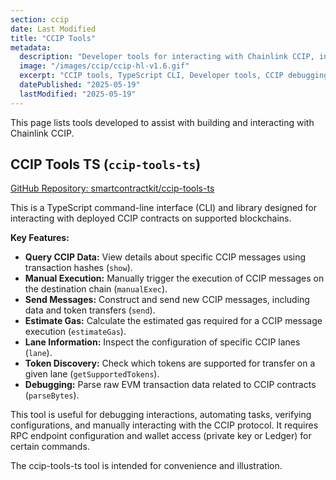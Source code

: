 ```yaml
---
section: ccip
date: Last Modified
title: "CCIP Tools"
metadata:
  description: "Developer tools for interacting with Chainlink CCIP, including a TypeScript CLI and Solidity contracts."
  image: "/images/ccip/ccip-hl-v1.6.gif"
  excerpt: "CCIP tools, TypeScript CLI, Developer tools, CCIP debugging, Manual execution, Gas estimation, Lane information, Token discovery, Contract interaction, Blockchain development"
  datePublished: "2025-05-19"
  lastModified: "2025-05-19"
---
```



This page lists tools developed to assist with building and interacting with Chainlink CCIP.

## CCIP Tools TS (`ccip-tools-ts`)

[GitHub Repository: smartcontractkit/ccip-tools-ts](https://github.com/smartcontractkit/ccip-tools-ts)

This is a TypeScript command-line interface (CLI) and library designed for interacting with deployed CCIP contracts on supported blockchains.

**Key Features:**

- **Query CCIP Data:** View details about specific CCIP messages using transaction hashes (`show`).
- **Manual Execution:** Manually trigger the execution of CCIP messages on the destination chain (`manualExec`).
- **Send Messages:** Construct and send new CCIP messages, including data and token transfers (`send`).
- **Estimate Gas:** Calculate the estimated gas required for a CCIP message execution (`estimateGas`).
- **Lane Information:** Inspect the configuration of specific CCIP lanes (`lane`).
- **Token Discovery:** Check which tokens are supported for transfer on a given lane (`getSupportedTokens`).
- **Debugging:** Parse raw EVM transaction data related to CCIP contracts (`parseBytes`).

This tool is useful for debugging interactions, automating tasks, verifying configurations, and manually interacting with the CCIP protocol. It requires RPC endpoint configuration and wallet access (private key or Ledger) for certain commands.

<Aside type="note">The ccip-tools-ts tool is intended for convenience and illustration.</Aside>
